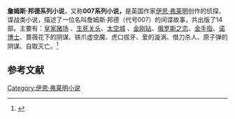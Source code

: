 {{Expand language|en|status=yes}}
{{noteTA
|G1=James Bond
}}
'''詹姆斯·邦德系列小说'''，又称'''007系列小说，'''是英国作家[[伊恩·佛萊明|伊恩·弗莱明]]创作的侦探、谍战类小说，描述了一位名叫詹姆斯·邦德（代号007）的间谍故事，共出版了14部。主要有：[[皇家赌场_(小说)|皇家赌场]] 、[[生死关头_(小说)|生死关头]]、[[太空城_(小说)|太空城]] 、[[金刚钻_(小说)|金刚钻]]、[[俄罗斯之恋|俄罗斯之恋]]、[[金手指_(小说)|金手指]]、[[诺博士_(小说)|诺博士]]、蔷薇花下的阴谋、铁爪虚空魔、虎口拔牙、爱的漩涡、借刀杀人、原子弹的阴谋、自取灭亡。<ref>{{Cite web|title=007系列小说-詹姆斯·邦德_梦远书城|url=http://www.my2852.com/wgwx/cxs/007xl/index.htm|accessdate=2020-09-15|work=www.my2852.com|archive-date=2019-07-16|archive-url=https://web.archive.org/web/20190716185459/http://www.my2852.com/wgwx/cxs/007xl/index.htm|dead-url=no}}</ref>

== 参考文献 ==
{{reflist}}

{{詹姆斯·邦德}}

[[Category:伊恩·弗莱明小说|Category:伊恩·弗莱明小说]]